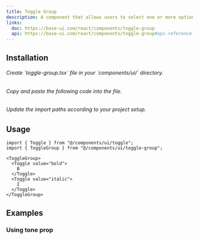 ```yaml
---
title: Toggle Group
description: A component that allows users to select one or more options from a set of toggles.
links:
  doc: https://base-ui.com/react/components/toggle-group
  api: https://base-ui.com/react/components/toggle-group#api-reference
---
```


<ComponentViewer name="toggle-group-demo" />

## Installation

<Stepper totalSteps={3}>
  <Step stepNumber={1}>
    <h6>Create `toggle-group.tsx` file in your `components/ui/` directory.</h6>
  </Step>
  <Step stepNumber={2}>
    <h6>Copy and paste the following code into the file.</h6>
    <ComponentSource name="toggle-group" />
  </Step>
  <Step stepNumber={3}>
    <h6>Update the import paths according to your project setup.</h6>
  </Step>
</Stepper>

## Usage

```tsx
import { Toggle } from "@/components/ui/toggle";
import { ToggleGroup } from "@/components/ui/toggle-group";
```

```tsx
<ToggleGroup>
  <Toggle value="bold">
    B
  </Toggle>
  <Toggle value="italic">
    I
  </Toggle>
</ToggleGroup>
```

## Examples

### Using tone prop

<ComponentViewer className="mt-6" name="toggle-tone-group-demo" />